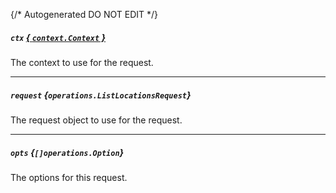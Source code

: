 {/* Autogenerated DO NOT EDIT  */}

##### `ctx` [*{ `context.Context` }*](https://pkg.go.dev/context#Context)
The context to use for the request.

---
##### `request` *{`operations.ListLocationsRequest`}*
The request object to use for the request.
<Collapsible openLabel={Labels.showProperties} closeLabel={Labels.hideProperties}>
    <ListLocationsRequest/>
</Collapsible>

---
##### `opts` *{`[]operations.Option`}*
The options for this request.


